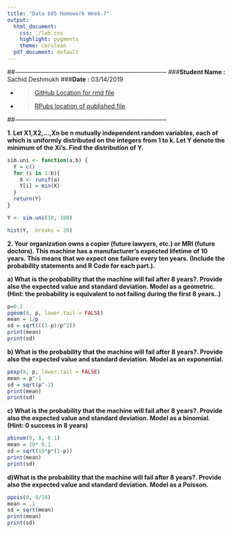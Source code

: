 ```yaml
---
title: "Data 605 Homework Week-7"
output:
  html_document:
    css: ./lab.css
    highlight: pygments
    theme: cerulean
  pdf_document: default
---
```


##---------------------------------------------------------------------------
###**Student Name :** Sachid Deshmukh
###**Date :** 03/14/2019

* > [GitHub Location for rmd 
file](https://github.com/mlforsachid/MSDSQ2Data605/blob/master/Week6/HW-6/SachidVijay.Deshmukh60.Rmd)

* > [RPubs location of published file](http://rpubs.com/sachid/Data605Week6HW)

##---------------------------------------------------------------------------

**1. Let X1,X2,...,Xn be n mutually independent random variables, each of which is uniformly distributed on the integers from 1 to k. Let Y denote the minimum of the Xi's. Find the distribution of Y.**

```r
sim.uni <- function(a,b) {
  Y = c()
  for (i in 1:b){
    X <- runif(a)
    Y[i] = min(X)
  }
  return(Y)
}

Y <- sim.uni(10, 100)

hist(Y,  breaks = 20)
```

**2. Your organization owns a copier (future lawyers, etc.) or MRI (future doctors). This machine has a manufacturer's expected lifetime of 10 years. This means that we expect one failure every ten years. (Include the probability statements and R Code for each part.).**

**a) What is the probability that the machine will fail after 8 years?. Provide also the expected value and standard deviation. Model as a geometric. (Hint: the probability is equivalent to not failing during the first 8 years..)**

```r
p=0.1
pgeom(8, p, lower.tail = FALSE)
mean = 1/p
sd = sqrt(((1-p)/p^2))
print(mean)
print(sd)
```

**b) What is the probability that the machine will fail after 8 years?. Provide also the expected value and standard deviation. Model as an exponential.**

```r
pexp(8, p, lower.tail = FALSE)
mean = p^-1
sd = sqrt(p^-2)
print(mean)
print(sd)
```

**c) What is the probability that the machine will fail after 8 years?. Provide also the expected value and standard deviation. Model as a binomial. (Hint: 0 success in 8 years)**

```r
pbinom(0, 8, 0.1)
mean = 10* 0.1
sd = sqrt(10*p*(1-p))
print(mean)
print(sd)
```

**d)What is the probability that the machine will fail after 8 years?. Provide also the expected value and standard deviation. Model as a Poisson. **

```r
ppois(0, 8/10)
mean = .1
sd = sqrt(mean)
print(mean)
print(sd)

```
